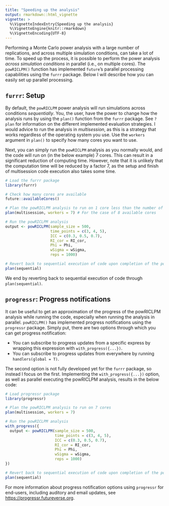 ```yaml
---
title: "Speeding up the analysis"
output: rmarkdown::html_vignette
vignette: >
  %\VignetteIndexEntry{Speeding up the analysis}
  %\VignetteEngine{knitr::rmarkdown}
  %\VignetteEncoding{UTF-8}
---
```


Performing a Monte Carlo power analysis with a large number of replications, and across multiple simulation conditions, can take a lot of time. To speed up the process, it is possible to perform the power analysis *across simulation conditions* in parallel (i.e., on multiple cores). The `powRICLPM()` function has implemented `future`’s parallel processing capabilities using the `furrr` package. Below I will describe how you can easily set up parallel processing. 

## `furrr`: Setup
By default, the `powRICLPM` power analysis will run simulations across conditions *sequentially*. You, the user, have the power to change how the analysis runs by using the `plan()` function from the `furrr` package. See `?plan` for information on the different implemented evaluation strategies. I would advice to run the analysis in *multisession*, as this is a strategy that works regardless of the operating system you use. Use the `workers` argument in `plan()` to specify how many cores you want to use. 

Next, you can simply run the `powRICLPM` analysis as you normally would, and the code will run on (in the below example) 7 cores. This can result in a significant reduction of computing time. However, note that it is unlikely that the computation time will be reduced by a factor 7, as the setup and finish of multisession code execution also takes some time.  

```r
# Load the furrr package
library(furrr)

# Check how many cores are available
future::availableCores()

# Plan the powRICLPM analysis to run on 1 core less than the number of available cores
plan(multisession, workers = 7) # For the case of 8 available cores

# Run the powRICLPM analysis 
output <- powRICLPM(sample_size = 500,
                    time_points = c(3, 4, 5),
                    ICC = c(0.3, 0.5, 0.7),
                    RI_cor = RI_cor, 
                    Phi = Phi,
                    wSigma = wSigma,
                    reps = 1000)

# Revert back to sequential execution of code upon completion of the powRICLPM analysis
plan(sequential)
```

We end by reverting back to sequential execution of code through `plan(sequential)`. 

## `progressr`: Progress notifications
It can be useful to get an approximation of the progress of the powRICLPM analysis while running the code, especially when running the analysis in parallel. `powRICLPM()` has implemented progress notifications using the `progressr` package. Simply put, there are two options through which you can get progress notification: 

- You can subscribe to progress updates from a specific express by wrapping this expression with `with_progress({...})`. 
- You can subscribe to progress updates from everywhere by running `handlers(global = T)`.

The second option is not fully developed yet for the `furrr` package, so instead I focus on the first. Implementing the `with_progress({...})` option, as well as parallel executing the powRICLPM analysis, results in the below code:

```r
# Load progressr package
library(progressr)

# Plan the powRICLPM analysis to run on 7 cores
plan(multisession, workers = 7) 

# Run the powRICLPM analysis 
with_progress({
  output <- powRICLPM(sample_size = 500,
                      time_points = c(3, 4, 5),
                      ICC = c(0.3, 0.5, 0.7),
                      RI_cor = RI_cor, 
                      Phi = Phi,
                      wSigma = wSigma,
                      reps = 1000)
})

# Revert back to sequential execution of code upon completion of the powRICLPM analysis
plan(sequential)

```

For more information about progress notification options using `progressr` for end-users, including auditory and email updates, see [https://progressr.futureverse.org](https://progressr.futureverse.org). 

